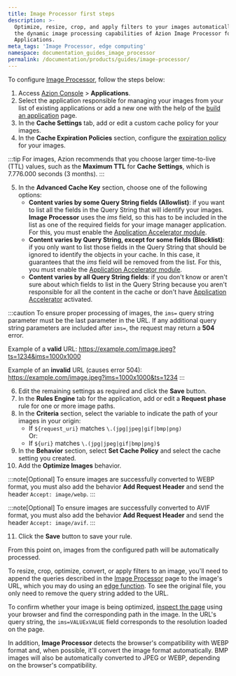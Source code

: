 ```yaml
---
title: Image Processor first steps
description: >-
  Optimize, resize, crop, and apply filters to your images automatically with
  the dynamic image processing capabilities of Azion Image Processor for
  Applications.
meta_tags: 'Image Processor, edge computing'
namespace: documentation_guides_image_processor
permalink: /documentation/products/guides/image-processor/
---
```


To configure [Image Processor](/en/documentation/products/build/edge-application/image-processor/), follow the steps below:

1. Access [Azion Console](/en/documentation/products/guides/how-to-access-azion-console/) > **Applications**.
2. Select the application responsible for managing your images from your list of existing applications or add a new one with the help of the [build an application](/en/documentation/products/guides/build/build-an-application/) page.
3. In the **Cache Settings** tab, add or edit a custom cache policy for your images.
4. In the **Cache Expiration Policies** section, configure the [expiration policy](/en/documentation/products/build/edge-application/cache-settings/#browser-cache-settings) for your images.

:::tip
For images, Azion recommends that you choose larger time-to-live (TTL) values, such as the **Maximum TTL** for **Cache Settings**, which is 7.776.000 seconds (3 months).
:::

5. In the **Advanced Cache Key** section, choose one of the following options:
    - **Content varies by some Query String fields (Allowlist)**: if you want to list all the fields in the Query String that will identify your images. **Image Processor** uses the *ims* field, so this has to be included in the list as one of the required fields for your image manager application. For this, you must enable the [Application Accelerator module](/en/documentation/products/build/edge-application/application-accelerator/).
    - **Content varies by Query String, except for some fields (Blocklist)**: if you only want to list those fields in the Query String that should be ignored to identify the objects in your cache. In this case, it guarantees that the *ims* field will be removed from the list. For this, you must enable the [Application Accelerator module](/en/documentation/products/build/edge-application/application-accelerator/).
    - **Content varies by all Query String fields**: if you don't know or aren't sure about which fields to list in the Query String because you aren't responsible for all the content in the cache or don't have [Application Accelerator](/en/documentation/products/build/edge-application/application-accelerator/) activated.

:::caution
To ensure proper processing of images, the `ims=` query string parameter must be the last parameter in the URL. If any additional query string parameters are included after `ims=`, the request may return a **504** error.

Example of a **valid** URL: https://example.com/image.jpeg?ts=1234&ims=1000x1000

Example of an **invalid** URL (causes error 504): https://example.com/image.jpeg?ims=1000x1000&ts=1234
:::

6. Edit the remaining settings as required and click the **Save** button.
7. In the **Rules Engine** tab for the application, add or edit a **Request phase** rule for one or more image paths.
8. In the **Criteria** section, select the variable to indicate the path of your images in your origin:
    - If `${request_uri}` matches `\.(jpg|jpeg|gif|bmp|png)`<br/>
        Or:
    - If `${uri}` matches `\.(jpg|jpeg|gif|bmp|png)$`
9. In the **Behavior** section, select **Set Cache Policy** and select the cache setting you created.
10. Add the **Optimize Images** behavior.

:::note[Optional]
To ensure images are successfully converted to WEBP format, you must also add the behavior **Add Request Header** and send the header `Accept: image/webp`.
:::

:::note[Optional]
To ensure images are successfully converted to AVIF format, you must also add the behavior **Add Request Header** and send the header `Accept: image/avif`.
:::

11. Click the **Save** button to save your rule.

From this point on, images from the configured path will be automatically processed. 

To resize, crop, optimize, convert, or apply filters to an image, you'll need to append the queries described in the [Image Processor](/en/documentation/products/build/edge-application/image-processor/) page to the image's URL, which you may do using an [edge function](/en/documentation/products/build/edge-application/edge-functions/). To see the original file, you only need to remove the query string added to the URL.

To confirm whether your image is being optimized, [inspect the page](https://developer.mozilla.org/en-US/docs/Learn/Common_questions/What_are_browser_developer_tools) using your browser and find the corresponding path in the image. In the URL's query string, the `ims=VALUExVALUE` field corresponds to the resolution loaded on the page.

In addition, **Image Processor** detects the browser's compatibility with WEBP format and, when possible, it'll convert the image format automatically. BMP images will also be automatically converted to JPEG or WEBP, depending on the browser's compatibility.
